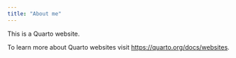 ```yaml
---
title: "About me"
---
```


This is a Quarto website.

To learn more about Quarto websites visit <https://quarto.org/docs/websites>.

